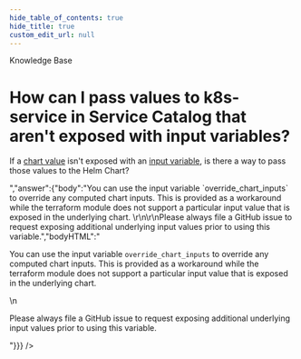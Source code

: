 ```yaml
---
hide_table_of_contents: true
hide_title: true
custom_edit_url: null
---
```



<head>
  <link rel="canonical" href="https://github.com/tnn-tnn-tnn-tnn-tnn-gruntwork-io/knowledge-base/discussions/351" />
</head>

<CenterLayout>
<span className="searchCategory">Knowledge Base</span>
<h1>How can I pass values to k8s-service in Service Catalog that aren&apos;t exposed with input variables?</h1>
<GitHub discussion={{"id":"D_kwDOF8slf84APR1f","number":351,"author":{"login":"autero1"},"title":"How can I pass values to k8s-service in Service Catalog that aren't exposed with input variables?","body":"If a [chart value](https://github.com/tnn-tnn-tnn-tnn-tnn-gruntwork-io/helm-kubernetes-services/blob/master/charts/k8s-service/values.yaml) isn't exposed with an [input variable](https://github.com/tnn-tnn-tnn-tnn-tnn-gruntwork-io/terraform-aws-service-catalog/blob/master/modules/services/k8s-service/variables.tf), is there a way to pass those values to the Helm Chart?","bodyHTML":"<p dir=\"auto\">If a <a href=\"https://github.com/tnn-tnn-tnn-tnn-tnn-gruntwork-io/helm-kubernetes-services/blob/master/charts/k8s-service/values.yaml\">chart value</a> isn't exposed with an <a href=\"https://github.com/tnn-tnn-tnn-tnn-tnn-gruntwork-io/terraform-aws-service-catalog/blob/master/modules/services/k8s-service/variables.tf\">input variable</a>, is there a way to pass those values to the Helm Chart?</p>","answer":{"body":"You can use the input variable `override_chart_inputs` to override any computed chart inputs. This is provided as a workaround while the terraform module does not support a particular input value that is exposed in the underlying chart. \r\n\r\nPlease always file a GitHub issue to request exposing additional underlying input values prior to using this variable.","bodyHTML":"<p dir=\"auto\">You can use the input variable <code class=\"notranslate\">override_chart_inputs</code> to override any computed chart inputs. This is provided as a workaround while the terraform module does not support a particular input value that is exposed in the underlying chart.</p>\n<p dir=\"auto\">Please always file a GitHub issue to request exposing additional underlying input values prior to using this variable.</p>"}}} />

</CenterLayout>
  

<!-- ##DOCS-SOURCER-START
{
  "sourcePlugin": "github-discussions",
  "hash": "1bf1322a118b899c062a16567d40f7c8"
}
##DOCS-SOURCER-END -->
